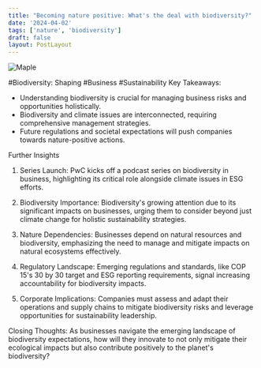 ```yaml
---
title: "Becoming nature positive: What's the deal with biodiversity?"
date: '2024-04-02'
tags: ['nature', 'biodiversity']
draft: false
layout: PostLayout
---
```


<div className="flex justify-center">
<div className="my-1 w-full px-2 xl:my-1 xl:w-1/2 xl:px-2">
    <img src="https://willpolesa.pythonanywhere.com/static/podcast_thumbnails/recgRPpfcJBJYmDuwpodcast_thumbnail.jpg" alt="Maple" className="mx-auto h-58 w-auto" />
</div>
</div>

#Biodiversity: Shaping #Business #Sustainability
Key Takeaways:
- Understanding biodiversity is crucial for managing business risks and opportunities holistically.
- Biodiversity and climate issues are interconnected, requiring comprehensive management strategies.
- Future regulations and societal expectations will push companies towards nature-positive actions.

Further Insights
1. Series Launch:
PwC kicks off a podcast series on biodiversity in business, highlighting its critical role alongside climate issues in ESG efforts.

2. Biodiversity Importance:
Biodiversity's growing attention due to its significant impacts on businesses, urging them to consider beyond just climate change for holistic sustainability strategies.

3. Nature Dependencies:
Businesses depend on natural resources and biodiversity, emphasizing the need to manage and mitigate impacts on natural ecosystems effectively.

4. Regulatory Landscape:
Emerging regulations and standards, like COP 15's 30 by 30 target and ESG reporting requirements, signal increasing accountability for biodiversity impacts.

5. Corporate Implications:
Companies must assess and adapt their operations and supply chains to mitigate biodiversity risks and leverage opportunities for sustainability leadership.

Closing Thoughts:
As businesses navigate the emerging landscape of biodiversity expectations, how will they innovate to not only mitigate their ecological impacts but also contribute positively to the planet's biodiversity?
